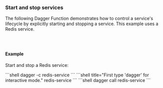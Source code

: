 ### Start and stop services

The following Dagger Function demonstrates how to control a service's lifecycle by explicitly starting and stopping a service. This example uses a Redis service.

<Tabs groupId="language" queryString="sdk">
<TabItem value="go" label="Go">

```go file=../../../extending/snippets/services/start-stop-services/go/main.go
```

</TabItem>
<TabItem value="python" label="Python">

```python file=../../../extending/snippets/services/start-stop-services/python/main.py
```

</TabItem>
<TabItem value="typescript" label="TypeScript">

```typescript file=../../../extending/snippets/services/start-stop-services/typescript/index.ts
```

</TabItem>
</Tabs>

#### Example

Start and stop a Redis service:

<Tabs groupId="shell">
<TabItem value="System shell">
```shell
dagger -c redis-service
```
</TabItem>
<TabItem value="Dagger Shell">
```shell title="First type 'dagger' for interactive mode."
redis-service
```
</TabItem>
<TabItem value="Dagger CLI">
```shell
dagger call redis-service
```
</TabItem>
</Tabs>
